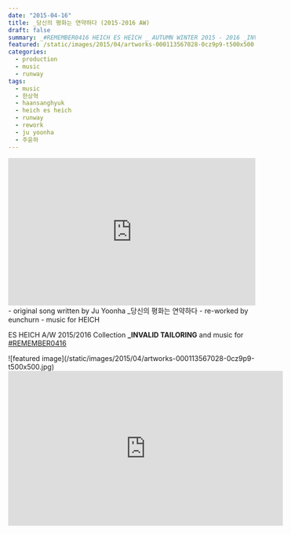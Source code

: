 ```yaml
---
date: "2015-04-16"
title: _당신의 평화는 연약하다 (2015-2016 AW)
draft: false
summary: _#REMEMBER0416 HEICH ES HEICH _ AUTUMN WINTER 2015 - 2016 _INVALID TAILORING
featured: /static/images/2015/04/artworks-000113567028-0cz9p9-t500x500.jpg
categories:
  - production
  - music
  - runway
tags:
  - music
  - 한상혁
  - haansanghyuk
  - heich es heich
  - runway
  - rework
  - ju yoonha
  - 주윤하
---
```


<div className="container flex justify-center">
  <iframe
    width="100%"
    height="300"
    scrolling="no"
    frameBorder="no"
    src="https://w.soundcloud.com/player/?url=https%3A//api.soundcloud.com/tracks/201058305&amp;color=%23ff5500&amp;auto_play=false&amp;hide_related=false&amp;show_comments=true&amp;show_user=true&amp;show_reposts=false&amp;show_teaser=true&amp;visual=true"
  ></iframe>
</div>
- original song written by Ju Yoonha _당신의 평화는 연약하다 - re-worked by eunchurn - music for HEICH

ES HEICH A/W 2015/2016 Collection **\_INVALID TAILORING** and music for [#REMEMBER0416](https://soundcloud.com/search?q=REMEMBER0416)

<div className="container flex justify-center">
  ![featured image](/static/images/2015/04/artworks-000113567028-0cz9p9-t500x500.jpg)
</div>

<div className="aspect-ratio container flex justify-center">
  <iframe
    width="560"
    height="315"
    src="https://www.youtube.com/embed/RXh5Wxi2nB8?rel=0&amp;showinfo=0"
    frameBorder="0"
    allow="autoplay; encrypted-media"
    allowFullScreen
  ></iframe>
</div>
